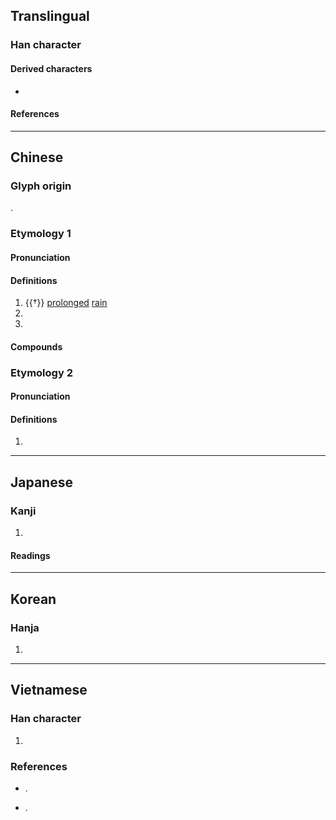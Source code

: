 {{character info/new}}
==Translingual==

===Han character===
{{Han char|rn=85|rad=水|as=10|sn=13|four=30127|canj=EYRB|ids=⿰氵高}}

====Derived characters====
* {{l|mul|薃}}

====References====
{{Han ref|kx=0642.090|dkj=18015|dj=1049.150|hdz=31704.040|uh=6EC8}}

----

==Chinese==
{{zh-forms|alt=瀥,𤀰}}

===Glyph origin===
{{Han etym}}
{{Han compound|水|高|alt1=氵|c1=s|c2=p|ls=psc}}.

===Etymology 1===

====Pronunciation====
{{zh-pron
|m=hào
|c=hou6
|mc=1
|oc=y
|ma=
|cat=a,n,pn
}}

====Definitions====
{{zh-hanzi}}

# {{†}} [[prolonged]] [[rain]]
# {{zh-used in|滈滈|[[white water]]}}
# {{zh-alt-form|鎬|{{w|Haojing}} (in [[modern-day]] [[Shaanxi]] [[province]]), [[capital]] of [[western|Western]] [[Zhou]] from c. 1050 [[BC]]}}

====Compounds====
{{zh-der|滈汗|滈滈}}

===Etymology 2===

====Pronunciation====
{{zh-pron
|m=xuè
|c=
|mc=2
|cat=v
}}

====Definitions====
{{zh-hanzi}}

# {{zh-only|滈瀑|{{lb|zh|of water}} [[churn]]ing, [[surging]], [[bubbling]] up or [[rapid]]}}

----

==Japanese==

===Kanji===
{{ja-kanji|grade=|rs=水10}}

# {{defn|lang=ja|sort=水10}}

====Readings====
{{ja-readings
|on=こう, ごう, かく, こく
|kun=ながあめ
}}

----

==Korean==

===Hanja===
{{ko-hanja|hangeul=호|eumhun=|rv=ho|mr=ho|y=ho}}

# {{defn|lang=ko|sort=水10}}

----

==Vietnamese==

===Han character===
{{vi-readings|rs=水10
|hanviet = hao
|nom = hao, khao, xao}}

# {{defn|lang=vi|sort=水10}}

===References===
* {{vi-ref|Hồ (1976)}}.
* {{vi-ref|Nguyễn (2014)}}.